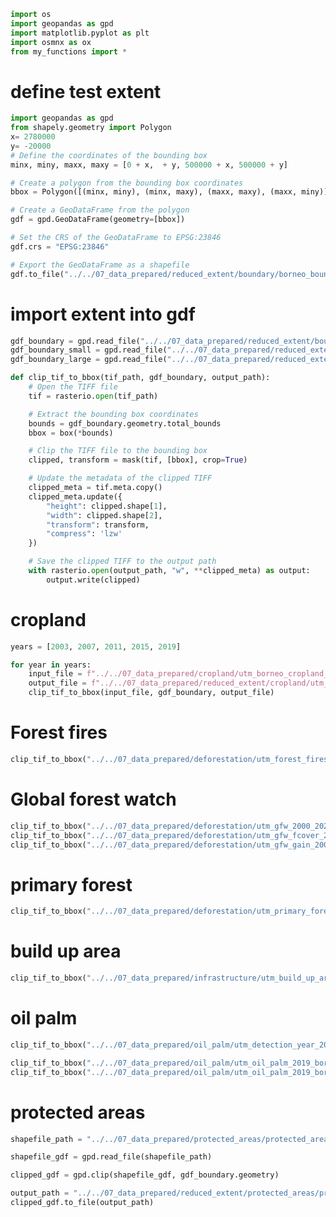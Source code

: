 
```python
import os
import geopandas as gpd
import matplotlib.pyplot as plt
import osmnx as ox
from my_functions import *
```

# define test extent 
```python
import geopandas as gpd
from shapely.geometry import Polygon
x= 2780000
y= -20000
# Define the coordinates of the bounding box
minx, miny, maxx, maxy = [0 + x,  + y, 500000 + x, 500000 + y]

# Create a polygon from the bounding box coordinates
bbox = Polygon([(minx, miny), (minx, maxy), (maxx, maxy), (maxx, miny)])

# Create a GeoDataFrame from the polygon
gdf = gpd.GeoDataFrame(geometry=[bbox])

# Set the CRS of the GeoDataFrame to EPSG:23846
gdf.crs = "EPSG:23846"

# Export the GeoDataFrame as a shapefile
gdf.to_file("../../07_data_prepared/reduced_extent/boundary/borneo_boundary_large.shp")

```

# import extent into gdf
```python
gdf_boundary = gpd.read_file("../../07_data_prepared/reduced_extent/boundary/borneo_boundary.shp")
gdf_boundary_small = gpd.read_file("../../07_data_prepared/reduced_extent/boundary/borneo_boundary_small.shp")
gdf_boundary_large = gpd.read_file("../../07_data_prepared/reduced_extent/boundary/borneo_boundary_large.shp")
```


```python
def clip_tif_to_bbox(tif_path, gdf_boundary, output_path):
    # Open the TIFF file
    tif = rasterio.open(tif_path)

    # Extract the bounding box coordinates
    bounds = gdf_boundary.geometry.total_bounds
    bbox = box(*bounds)

    # Clip the TIFF file to the bounding box
    clipped, transform = mask(tif, [bbox], crop=True)

    # Update the metadata of the clipped TIFF
    clipped_meta = tif.meta.copy()
    clipped_meta.update({
        "height": clipped.shape[1],
        "width": clipped.shape[2],
        "transform": transform,
        "compress": 'lzw'
    })

    # Save the clipped TIFF to the output path
    with rasterio.open(output_path, "w", **clipped_meta) as output:
        output.write(clipped)

```

# cropland
```python
years = [2003, 2007, 2011, 2015, 2019]

for year in years:
    input_file = f"../../07_data_prepared/cropland/utm_borneo_cropland_{year}.tif"
    output_file = f"../../07_data_prepared/reduced_extent/cropland/utm_borneo_cropland_{year}.tif"
    clip_tif_to_bbox(input_file, gdf_boundary, output_file)

```

# Forest fires
```python
clip_tif_to_bbox("../../07_data_prepared/deforestation/utm_forest_fires.tif", gdf_boundary, "../../07_data_prepared/reduced_extent/deforestation/utm_forest_fires.tif")
```

# Global forest watch
```python
clip_tif_to_bbox("../../07_data_prepared/deforestation/utm_gfw_2000_2022_borneo.tif", gdf_boundary, "../../07_data_prepared/reduced_extent/deforestation/utm_gfw_2000_2022_borneo.tif")
clip_tif_to_bbox("../../07_data_prepared/deforestation/utm_gfw_fcover_2000_borneo.tif", gdf_boundary, "../../07_data_prepared/reduced_extent/deforestation/utm_gfw_fcover_2000_borneo.tif")
clip_tif_to_bbox("../../07_data_prepared/deforestation/utm_gfw_gain_2000_2012_borneo.tif", gdf_boundary, "../../07_data_prepared/reduced_extent/deforestation/utm_gfw_gain_2000_2012_borneo.tif")
```

# primary forest
```python
clip_tif_to_bbox("../../07_data_prepared/deforestation/utm_primary_forest_2001.tif", gdf_boundary, "../../07_data_prepared/reduced_extent/deforestation/utm_primary_forest_2001.tif")
```

# build up area
```python
clip_tif_to_bbox("../../07_data_prepared/infrastructure/utm_build_up_area.tif", gdf_boundary_large, "../../07_data_prepared/reduced_extent/infrastructure/utm_build_up_area_large.tif")

```

# oil palm
```python
clip_tif_to_bbox("../../07_data_prepared/oil_palm/utm_detection_year_2000_2017.tif", gdf_boundary, "../../07_data_prepared/reduced_extent/oil_palm/utm_detection_year_2000_2017.tif")

clip_tif_to_bbox("../../07_data_prepared/oil_palm/utm_oil_palm_2019_borneo.tif", gdf_boundary, "../../07_data_prepared/reduced_extent/oil_palm/test_utm_oil_palm_2019_borneo.tif")
clip_tif_to_bbox("../../07_data_prepared/oil_palm/utm_oil_palm_2019_borneo.tif", gdf_boundary, "test.tif")
```

# protected areas
```python
shapefile_path = "../../07_data_prepared/protected_areas/protected_areas_borneo.shp"

shapefile_gdf = gpd.read_file(shapefile_path)

clipped_gdf = gpd.clip(shapefile_gdf, gdf_boundary.geometry)

output_path = "../../07_data_prepared/reduced_extent/protected_areas/protected_areas_borneo.shp"
clipped_gdf.to_file(output_path)
```